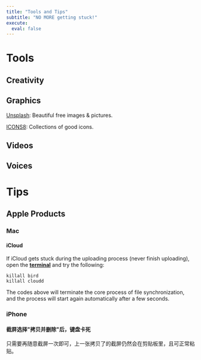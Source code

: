 ```yaml
---
title: "Tools and Tips"
subtitle: "NO MORE getting stuck!"
execute: 
  eval: false
---
```


# **Tools**

## **Creativity**

::: panel-tabset
## **Graphics**

[Unsplash](https://unsplash.com/): Beautiful free images & pictures.

[ICONS8](https://icons8.com/): Collections of good icons.

## Videos

## Voices
:::

# **Tips**

## **Apple Products**

### **Mac**

#### **iCloud**

If iCloud gets stuck during the uploading process (never finish uploading), open the [**terminal**]{.underline} and try the following:

``` .python
killall bird
killall cloudd
```

The codes above will terminate the core process of file synchronization, and the process will start again automatically after a few seconds.

### iPhone

#### 截屏选择\"拷贝并删除\"后，键盘卡死

只需要再随意截屏一次即可，上一张拷贝了的截屏仍然会在剪贴板里，且可正常粘贴。
